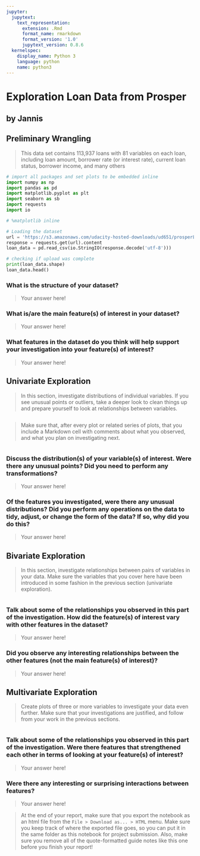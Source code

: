 ```yaml
---
jupyter:
  jupytext:
    text_representation:
      extension: .Rmd
      format_name: rmarkdown
      format_version: '1.0'
      jupytext_version: 0.8.6
  kernelspec:
    display_name: Python 3
    language: python
    name: python3
---
```


# Exploration Loan Data from Prosper
## by Jannis

## Preliminary Wrangling

> This data set contains 113,937 loans with 81 variables on each loan, including loan amount, borrower rate (or interest rate), current loan status, borrower income, and many others

```python
# import all packages and set plots to be embedded inline
import numpy as np
import pandas as pd
import matplotlib.pyplot as plt
import seaborn as sb
import requests
import io

# %matplotlib inline
```

```python
# Loading the dataset
url = 'https://s3.amazonaws.com/udacity-hosted-downloads/ud651/prosperLoanData.csv'
response = requests.get(url).content
loan_data = pd.read_csv(io.StringIO(response.decode('utf-8')))

```

```python
# checking if upload was complete
print(loan_data.shape)
loan_data.head()
```

### What is the structure of your dataset?

> Your answer here!

### What is/are the main feature(s) of interest in your dataset?

> Your answer here!

### What features in the dataset do you think will help support your investigation into your feature(s) of interest?

> Your answer here!


## Univariate Exploration

> In this section, investigate distributions of individual variables. If
you see unusual points or outliers, take a deeper look to clean things up
and prepare yourself to look at relationships between variables.

```python

```

> Make sure that, after every plot or related series of plots, that you
include a Markdown cell with comments about what you observed, and what
you plan on investigating next.

```python

```

### Discuss the distribution(s) of your variable(s) of interest. Were there any unusual points? Did you need to perform any transformations?

> Your answer here!

### Of the features you investigated, were there any unusual distributions? Did you perform any operations on the data to tidy, adjust, or change the form of the data? If so, why did you do this?

> Your answer here!


## Bivariate Exploration

> In this section, investigate relationships between pairs of variables in your
data. Make sure the variables that you cover here have been introduced in some
fashion in the previous section (univariate exploration).

```python

```

### Talk about some of the relationships you observed in this part of the investigation. How did the feature(s) of interest vary with other features in the dataset?

> Your answer here!

### Did you observe any interesting relationships between the other features (not the main feature(s) of interest)?

> Your answer here!


## Multivariate Exploration

> Create plots of three or more variables to investigate your data even
further. Make sure that your investigations are justified, and follow from
your work in the previous sections.

```python

```

### Talk about some of the relationships you observed in this part of the investigation. Were there features that strengthened each other in terms of looking at your feature(s) of interest?

> Your answer here!

### Were there any interesting or surprising interactions between features?

> Your answer here!


> At the end of your report, make sure that you export the notebook as an
html file from the `File > Download as... > HTML` menu. Make sure you keep
track of where the exported file goes, so you can put it in the same folder
as this notebook for project submission. Also, make sure you remove all of
the quote-formatted guide notes like this one before you finish your report!

```python

```
